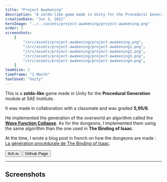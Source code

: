 ```yaml
---
title: "Project Awakening"
description: "A zelda-like game made in Unity for the Procedural Generation module at SAE Institute."
creationDate: "Jun 3, 2022"
heroImage: "../../assets/project-awakening/project-awakening.png"
order: 3
screenshots:
    [
        "/src/assets/project-awakening/project-awakening.png",
        "/src/assets/project-awakening/project-awakening1.png",
        "/src/assets/project-awakening/project-awakening2.png",
        "/src/assets/project-awakening/project-awakening3.png",
        "/src/assets/project-awakening/project-awakening4.png",
    ]
teamSize: 2
timeFrame: "1 Month"
toolUsed: "Unity"
---
```



This is a **zelda-like** game made in Unity for the **Procedural Generation** module at SAE Institute.

It was made in collaboration with a classmate and was graded **5,95/6**.

He implemented the generation of the overworld an algorithm called the [**Wave Function Collapse**](https://en.wikipedia.org/wiki/Wave_function_collapse#Use_in_procedural_generation).
As for the dungeons, I implemented them using the same algorithm than the one used in **The Binding of Isaac**.

At the time, I wrote a blog post in french on how the dungeons are made : [La génération procédurale de The Binding of Isaac](https://blog.stowy.ch/posts/isaac-proc-gen).

<div class="flex">
	<Button href="https://stowy.itch.io/project-awakening">Itch.io</Button>
	<Button href="https://github.com/St0wy/GPR4400-ProjectAwakening">
		Github Page
	</Button>
</div>

---

## Screenshots


<ScreenshotList screenshots={frontmatter.screenshots} />
